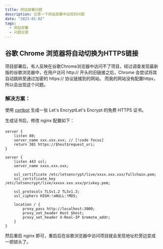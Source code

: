 ```yaml
---
title: 网站部署问题
description: 记录一下网站部署中出现的问题
date: "2023-01-02"
tags:
  - 网站部署
  - 问题记录
---
```


## 谷歌 Chrome 浏览器将自动切换为HTTPS链接 
项目部署后，有人反映在谷歌Chrome浏览器中访问不了项目，经过调查发现最新版的谷歌浏览器中，在用户访问 http:// 开头的旧链接之后，Chrome 会尝试将其自动跳转至通过加密的 https:// 协议链接到的网站。
而我的网站没有配置https，所以会出现这个问题。


### 解决方案：

使用 [certbot](https://certbot.eff.org) 生成一张 Let's EncryptLet's Encrypt 的免费 HTTPS 证书。

生成证书后，修改 nginx 配置如下：
#### 
```ssh-config
server {
    listen 80;
    server_name xxx.xxx.xxx; // [!code focus]
    return 301 https://$host$request_uri; 
}

server {
    listen 443 ssl;
    server_name xxxx.xxx.xxx;

    ssl_certificate /etc/letsencrypt/live/xxxx.xxx.xxx/fullchain.pem;
    ssl_certificate_key /etc/letsencrypt/live/xxxxx.xxx.xxx/privkey.pem;

    ssl_protocols TLSv1.2 TLSv1.3;
    ssl_ciphers HIGH:!aNULL:!MD5; 

    location / {
        proxy_pass http://localhost:3000;
        proxy_set_header Host $host;
        proxy_set_header X-Real-IP $remote_addr;
    }
}
```

然后重启 nginx 即可，重启后在谷歌浏览器中访问项目就会发现地址栏旁边变成一把锁头了。
